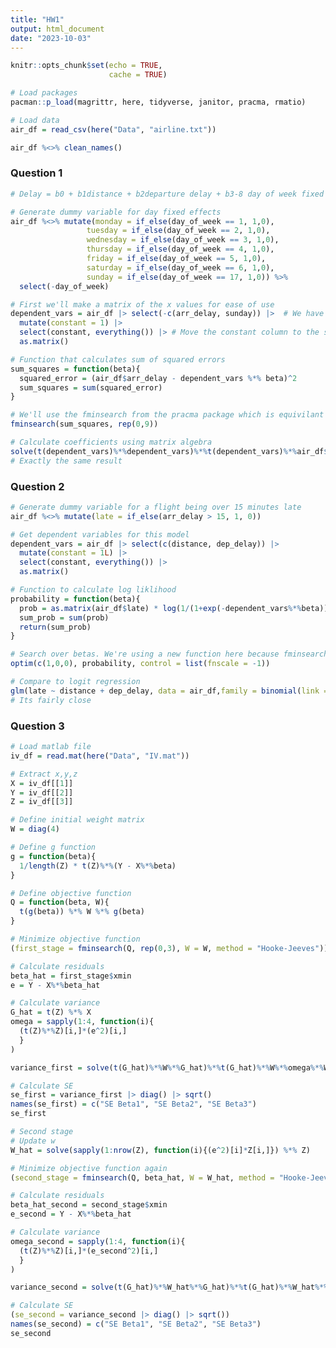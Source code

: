 ```yaml
---
title: "HW1"
output: html_document
date: "2023-10-03"
---
```


```r
knitr::opts_chunk$set(echo = TRUE,
                      cache = TRUE)
```

```r
# Load packages
pacman::p_load(magrittr, here, tidyverse, janitor, pracma, rmatio)

# Load data
air_df = read_csv(here("Data", "airline.txt"))

air_df %<>% clean_names()
```

### Question 1

```r
# Delay = b0 + b1distance + b2departure delay + b3-8 day of week fixed effects

# Generate dummy variable for day fixed effects
air_df %<>% mutate(monday = if_else(day_of_week == 1, 1,0),
                 tuesday = if_else(day_of_week == 2, 1,0),
                 wednesday = if_else(day_of_week == 3, 1,0),
                 thursday = if_else(day_of_week == 4, 1,0),
                 friday = if_else(day_of_week == 5, 1,0),
                 saturday = if_else(day_of_week == 6, 1,0),
                 sunday = if_else(day_of_week == 17, 1,0)) %>%
  select(-day_of_week)

# First we'll make a matrix of the x values for ease of use
dependent_vars = air_df |> select(-c(arr_delay, sunday)) |>  # We have to drop sunday because of multicollinearity of the dummy variables
  mutate(constant = 1) |> 
  select(constant, everything()) |> # Move the constant column to the start to match the output of lm
  as.matrix()

# Function that calculates sum of squared errors
sum_squares = function(beta){
  squared_error = (air_df$arr_delay - dependent_vars %*% beta)^2
  sum_squares = sum(squared_error)
}

# We'll use the fminsearch from the pracma package which is equivilant to its matlab version to find the optimized betas
fminsearch(sum_squares, rep(0,9))

# Calculate coefficients using matrix algebra
solve(t(dependent_vars)%*%dependent_vars)%*%t(dependent_vars)%*%air_df$arr_delay
# Exactly the same result
```

### Question 2

```r
# Generate dummy variable for a flight being over 15 minutes late
air_df %<>% mutate(late = if_else(arr_delay > 15, 1, 0))

# Get dependent variables for this model
dependent_vars = air_df |> select(c(distance, dep_delay)) |> 
  mutate(constant = 1L) |> 
  select(constant, everything()) |> 
  as.matrix()

# Function to calculate log liklihood
probability = function(beta){
  prob = as.matrix(air_df$late) * log(1/(1+exp(-dependent_vars%*%beta))) + (1 - as.matrix(air_df$late)) * log(1 - 1/(1 + exp(-dependent_vars%*%beta)))
  sum_prob = sum(prob)
  return(sum_prob)
}

# Search over betas. We're using a new function here because fminsearch didn't work here. Fminsearch only iterated by steps of 1, so when the starting it checked beta = c(0,1,0) which breaks the objective function. This function seems to mitigate that
optim(c(1,0,0), probability, control = list(fnscale = -1))

# Compare to logit regression
glm(late ~ distance + dep_delay, data = air_df,family = binomial(link = "logit"))
# Its fairly close
```

### Question 3

```r
# Load matlab file
iv_df = read.mat(here("Data", "IV.mat"))

# Extract x,y,z
X = iv_df[[1]]
Y = iv_df[[2]]
Z = iv_df[[3]]

# Define initial weight matrix
W = diag(4)

# Define g function
g = function(beta){
  1/length(Z) * t(Z)%*%(Y - X%*%beta)
}

# Define objective function
Q = function(beta, W){
  t(g(beta)) %*% W %*% g(beta)
}

# Minimize objective function
(first_stage = fminsearch(Q, rep(0,3), W = W, method = "Hooke-Jeeves"))

# Calculate residuals
beta_hat = first_stage$xmin
e = Y - X%*%beta_hat

# Calculate variance
G_hat = t(Z) %*% X
omega = sapply(1:4, function(i){
  (t(Z)%*%Z)[i,]*(e^2)[i,]
  }
)

variance_first = solve(t(G_hat)%*%W%*%G_hat)%*%t(G_hat)%*%W%*%omega%*%W%*%G_hat%*%solve(t(G_hat)%*%W%*%G_hat)

# Calculate SE
se_first = variance_first |> diag() |> sqrt()
names(se_first) = c("SE Beta1", "SE Beta2", "SE Beta3")
se_first

# Second stage
# Update w
W_hat = solve(sapply(1:nrow(Z), function(i){(e^2)[i]*Z[i,]}) %*% Z)

# Minimize objective function again
(second_stage = fminsearch(Q, beta_hat, W = W_hat, method = "Hooke-Jeeves"))

# Calculate residuals
beta_hat_second = second_stage$xmin
e_second = Y - X%*%beta_hat

# Calculate variance
omega_second = sapply(1:4, function(i){
  (t(Z)%*%Z)[i,]*(e_second^2)[i,]
  }
)

variance_second = solve(t(G_hat)%*%W_hat%*%G_hat)%*%t(G_hat)%*%W_hat%*%omega_second%*%W_hat%*%G_hat%*%solve(t(G_hat)%*%W_hat%*%G_hat)

# Calculate SE
(se_second = variance_second |> diag() |> sqrt())
names(se_second) = c("SE Beta1", "SE Beta2", "SE Beta3")
se_second
```
































